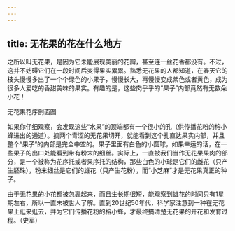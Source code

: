 ```yaml
---
---
---
```

title: 无花果的花在什么地方
---




之所以叫无花果，是因为它未能展现美丽的花瓣，甚至连一丝花香都没有。不过，这并不妨碍它们在一段时间后变得果实累累。熟悉无花果的人都知道，在春天它的枝头慢慢多出了一个个绿色的小果子，慢慢长大，再慢慢变成紫色或者黄色，成为很多人爱吃的香甜美味的果实。有趣的是，这些肉乎乎的“果子”内部竟然有无数朵小花！

无花果花序剖面图



如果你仔细观察，会发现这些“水果”的顶端都有一个很小的孔（供传播花粉的榕小蜂进出的通道）。摘两个青涩的无花果切开，就能看到这个孔直达果实内部，并且整个“果子”的内部是完全中空的。果子里面有白色的小圆球，如果幸运的话，在一些果子的出口处能看到带有粉末的细丝。实际上，一直被我们当作无花果果肉的部分，是一个被称为花序托或者果序托的结构，那些白色的小球是它们的雌花（只产生胚珠），粉末细丝是它们的雄花（只产生花粉），而“小芝麻”才是无花果真正的种子。

由于无花果的小花都被包裹起来，而且生长期很短，能观察到雄花的时间只有1星期左右，所以一直未被世人了解。直到20世纪50年代，科学家注意到一种在无花果上逛来逛去，并为它们传播花粉的榕小蜂，才最终搞清楚无花果的开花和发育过程。（史军）